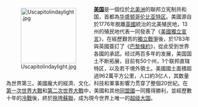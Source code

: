 <div style="float:left;margin:0.5em 0.5em 0.5em 0;">[[File:Uscapitolindaylight.jpg|150px]]</div>

'''[[美国|美国]]'''是一個位於[[北美洲|北美洲]]的聯邦立宪制共和国，首都為[[华盛顿哥伦比亚特区|华盛顿哥伦比亚特区]]。美國源自於1776年脫離[[英國|英國]]統治的北美殖民地，13州的殖民地代表一同發表了《[[美國獨立宣言|美國獨立宣言]]》，在經歷艱苦的[[美國獨立戰爭|獨立戰爭]]後，於1783年與英國簽訂了《[[巴黎條約_(1783年)|巴黎條約]]》，從此受到世界各國的承認。经过两百多年的发展，美国国土不断拓展，目前有50个州，1个联邦直辖特区，以及若干境外領土。美國國土面積超過962萬平方公里，人口約3亿人，其数量為世界第三。美國龐大的經濟、文化、科技和軍事影響力贯穿了整個20世紀。在[[第一次世界大战|第一次世界大戰]]和[[第二次世界大战|第二次世界大戰]]中，美國和其他[[同盟国|同盟國]]一同獲得勝利，並經歷數十年的[[冷战|冷戰]]後，終於[[苏联解体|拖垮蘇聯]]，成为現今世界上唯一的[[超级大国|超级大国]]。